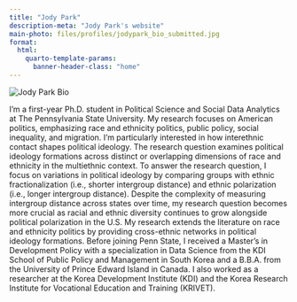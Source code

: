 ```yaml
---
title: "Jody Park"
description-meta: "Jody Park's website"
main-photo: files/profiles/jodypark_bio_submitted.jpg
format:
  html:
    quarto-template-params:
      banner-header-class: "home"
---
```


::: {.grid}

::: {.g-col-12 .g-col-sm-4}

```{=html}
<div class="grid" style="--bs-columns: 5; row-gap: 0;">
  <div class="g-col-1 g-col-sm-0"></div>
  <div class="g-col-3 g-col-sm-5">
    <picture>
      <source media="(min-width: 576px)" srcset="{{< meta main-photo >}}">
      <img class="img-fluid" src="{{< meta main-photo >}}" alt="Jody Park Bio">
    </picture>
  </div>
  <div class="g-col-1 g-col-sm-0"></div>
</div>
```

:::

::: {.g-col-12 .g-col-sm-8}

I’m a first-year Ph.D. student in Political Science and Social Data Analytics at The Pennsylvania State University. My research focuses on American politics, emphasizing race and ethnicity politics, public policy, social inequality, and migration. I’m particularly interested in how interethnic contact shapes political ideology. The research question examines political ideology formations across distinct or overlapping dimensions of race and ethnicity in the multiethnic context. To answer the research question, I focus on variations in political ideology by comparing groups with ethnic fractionalization (i.e., shorter intergroup distance) and ethnic polarization (i.e., longer intergroup distance). Despite the complexity of measuring intergroup distance across states over time, my research question becomes more crucial as racial and ethnic diversity continues to grow alongside political polarization in the U.S. My research extends the literature on race and ethnicity politics by providing cross-ethnic networks in political ideology formations.
Before joining Penn State, I received a Master’s in Development Policy with a specialization in Data Science from the KDI School of Public Policy and Management in South Korea and a B.B.A. from the University of Prince Edward Island in Canada. I also worked as a researcher at the Korea Development Institute (KDI) and the Korea Research Institute for Vocational Education and Training (KRIVET).

:::

:::